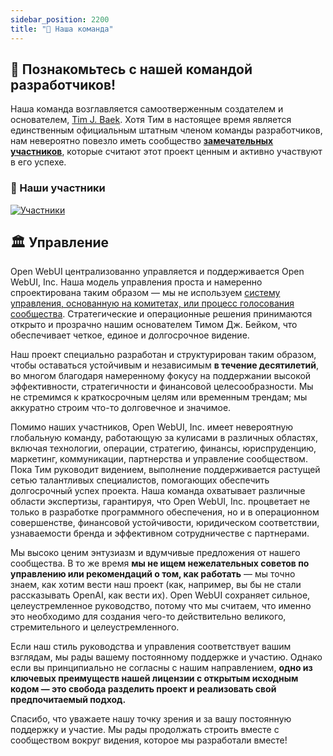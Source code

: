 ```yaml
---
sidebar_position: 2200
title: "👥 Наша команда"
---
```



<TopBanners />

## 🌟 Познакомьтесь с нашей командой разработчиков!

Наша команда возглавляется самоотверженным создателем и основателем, [Tim J. Baek](https://github.com/tjbck). Хотя Тим в настоящее время является единственным официальным штатным членом команды разработчиков, нам невероятно повезло иметь сообщество **[замечательных участников](https://github.com/open-webui/open-webui/graphs/contributors)**, которые считают этот проект ценным и активно участвуют в его успехе.

### 💓 Наши участники

<a href="https://github.com/open-webui/open-webui/graphs/contributors">
  <img
    src="https://contrib.rocks/image?repo=open-webui/open-webui"
    alt="Участники"
  />
</a>

## 🏛️ Управление

Open WebUI централизованно управляется и поддерживается Open WebUI, Inc. Наша модель управления проста и намеренно спроектирована таким образом — мы не используем [систему управления, основанную на комитетах, или процесс голосования сообщества](https://www.reddit.com/r/OpenWebUI/comments/1ijkh6m/comment/mbf0yhm/). Стратегические и операционные решения принимаются открыто и прозрачно нашим основателем Тимом Дж. Бейком, что обеспечивает четкое, единое и долгосрочное видение.

Наш проект специально разработан и структурирован таким образом, чтобы оставаться устойчивым и независимым **в течение десятилетий**, во многом благодаря намеренному фокусу на поддержании высокой эффективности, стратегичности и финансовой целесообразности. Мы не стремимся к краткосрочным целям или временным трендам; мы аккуратно строим что-то долговечное и значимое.

Помимо наших участников, Open WebUI, Inc. имеет невероятную глобальную команду, работающую за кулисами в различных областях, включая технологии, операции, стратегию, финансы, юриспруденцию, маркетинг, коммуникации, партнерства и управление сообществом. Пока Тим руководит видением, выполнение поддерживается растущей сетью талантливых специалистов, помогающих обеспечить долгосрочный успех проекта. Наша команда охватывает различные области экспертизы, гарантируя, что Open WebUI, Inc. процветает не только в разработке программного обеспечения, но и в операционном совершенстве, финансовой устойчивости, юридическом соответствии, узнаваемости бренда и эффективном сотрудничестве с партнерами.

Мы высоко ценим энтузиазм и вдумчивые предложения от нашего сообщества. В то же время **мы не ищем нежелательных советов по управлению или рекомендаций о том, как работать** — мы точно знаем, как хотим вести наш проект (как, например, вы бы не стали рассказывать OpenAI, как вести их). Open WebUI сохраняет сильное, целеустремленное руководство, потому что мы считаем, что именно это необходимо для создания чего-то действительно великого, стремительного и целеустремленного.

Если наш стиль руководства и управления соответствует вашим взглядам, мы рады вашему постоянному поддержке и участию. Однако если вы принципиально не согласны с нашим направлением, **одно из ключевых преимуществ нашей лицензии с открытым исходным кодом — это свобода разделить проект и реализовать свой предпочитаемый подход.**

Спасибо, что уважаете нашу точку зрения и за вашу постоянную поддержку и участие. Мы рады продолжать строить вместе с сообществом вокруг видения, которое мы разработали вместе!

